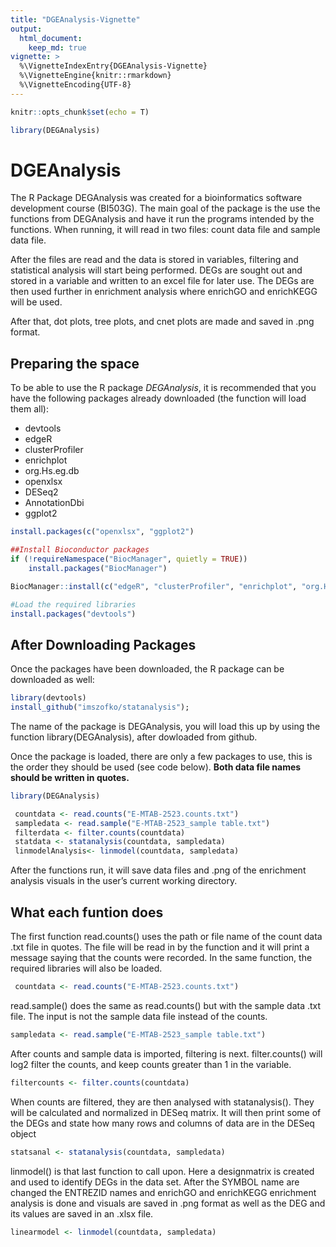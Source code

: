 ```yaml
---
title: "DGEAnalysis-Vignette"
output: 
  html_document:
    keep_md: true
vignette: >
  %\VignetteIndexEntry{DGEAnalysis-Vignette}
  %\VignetteEngine{knitr::rmarkdown}
  %\VignetteEncoding{UTF-8}
---
```


```r
knitr::opts_chunk$set(echo = T)
```

```r
library(DEGAnalysis)
```
# DGEAnalysis

The R Package DEGAnalysis was created for a bioinformatics software development course (BI503G). The main goal of the package is the use the functions from DEGAnalysis and have it run the programs intended by the functions. When running, it will read in two files: count data file and sample data file.

After the files are read and the data is stored in variables, filtering and statistical analysis will start being performed. DEGs are sought out and stored in a variable and written to an excel file for later use. The DEGs are then used further in enrichment analysis where enrichGO and enrichKEGG will be used. 

After that, dot plots, tree plots, and cnet plots are made and saved in .png format.

## Preparing the space

To be able to use the R package *DEGAnalysis*, it is recommended that you have the following packages already downloaded (the function will load them all):

* devtools
* edgeR
* clusterProfiler
* enrichplot
* org.Hs.eg.db
* openxlsx
* DESeq2
* AnnotationDbi
* ggplot2

```r
install.packages(c("openxlsx", "ggplot2")

##Install Bioconductor packages
if (!requireNamespace("BiocManager", quietly = TRUE))
    install.packages("BiocManager")

BiocManager::install(c("edgeR", "clusterProfiler", "enrichplot", "org.Hs.eg.db", "DESeq2", "AnnotationDbi"))

#Load the required libraries
install.packages("devtools")
```


## After Downloading Packages

Once the packages have been downloaded, the R package can be downloaded as well:
```r
library(devtools)
install_github("imszofko/statanalysis");
```


The name of the package is DEGAnalysis, you will load this up by using the function library(DEGAnalysis), after dowloaded from github.

Once the package is loaded, there are only a few packages to use, this is the order they should be used (see code below).  **Both data file names should be written in quotes.**

```r
library(DEGAnalysis)

 countdata <- read.counts("E-MTAB-2523.counts.txt")
 sampledata <- read.sample("E-MTAB-2523_sample table.txt")
 filterdata <- filter.counts(countdata)
 statdata <- statanalysis(countdata, sampledata)
 linmodelAnalysis<- linmodel(countdata, sampledata)
```

After the functions run, it will save data files and .png of the enrichment analysis visuals in the user's current working directory.

## What each funtion does

The first function read.counts() uses the path or file name of the count data .txt file in quotes. The file will be read in by the function and it will print a message saying that the counts were recorded. In the same function, the required libraries will also be loaded.

```r
 countdata <- read.counts("E-MTAB-2523.counts.txt")
```

read.sample() does the same as read.counts() but with the sample data .txt file. The input is not the sample data file instead of the counts.
```r
sampledata <- read.sample("E-MTAB-2523_sample table.txt")
```

After counts and sample data is imported, filtering is next. filter.counts() will log2 filter the counts, and keep counts greater than 1 in the variable. 
```r
filtercounts <- filter.counts(countdata)
```

When counts are filtered, they are then analysed with statanalysis(). They will be calculated and normalized in DESeq matrix. It will then print some of the DEGs and state how many rows and columns of data are in the DESeq object
```r
statsanal <- statanalysis(countdata, sampledata)
```

linmodel() is that last function to call upon. Here a designmatrix is created and used to identify DEGs in the data set. After the SYMBOL name are changed the ENTREZID names and enrichGO and enrichKEGG enrichment analysis is done and visuals are saved in .png format as well as the DEG and its values are saved in an .xlsx file.
```r
linearmodel <- linmodel(countdata, sampledata)
```

